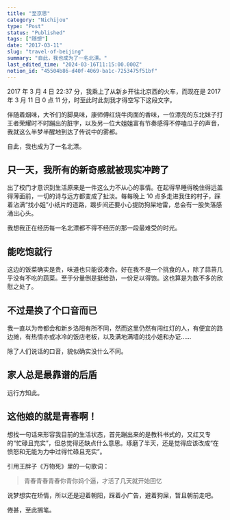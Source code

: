 ```yaml
---
title: "至京思"
category: "Nichijou"
type: "Post"
status: "Published"
tags: ["随想"]
date: "2017-03-11"
slug: "travel-of-beijing"
summary: "自此，我也成为了一名北漂。"
last_edited_time: "2024-03-16T11:15:00.000Z"
notion_id: "45504b86-d40f-4069-ba1c-7253475f51bf"
---
```



2017 年 3 月 4 日 22:37 分，我乘上了从新乡开往北京西的火车，而现在是 2017 年 3 月 11 日 0 点 11 分，时至此时此刻我才得空写下这段文字。


伴随着烟味，大爷们的脚臭味，康师傅红烧牛肉面的香味，一位漂亮的东北妹子打王者荣耀时不时蹦出的脏字，以及另一位大姐姐富有节奏感得不停嗑瓜子的声音，我就这么半梦半醒地到达了传说中的雾都。


自此，我也成为了一名北漂。


## **只一天，我所有的新奇感就被现实冲跨了**


出了校门才意识到生活原来是一件这么力不从心的事情。在起得早睡得晚住得远盖得薄面前，一切的诗与远方都变成了扯淡。每每晚上 10 点多走进我住的村子，踩着沾满“找小姐”小纸片的道路，踱步间还要小心提防狗屎地雷，总会有一股失落感涌出心头。


我想我正在经历每一名北漂都不得不经历的那一段最难受的时光。


## **能吃饱就行**


这边的饭菜确实是贵，味道也只能说凑合。好在我不是一个挑食的人，除了蒜苔几乎没有不吃的蔬菜。至于分量倒是挺给劲，一份足以得饱。这也算是为数不多的欣慰之处了。


## **不过是换了个口音而已**


我一直以为帝都会和新乡洛阳有所不同，然而这里仍然有闯红灯的人，有便宜的路边摊，有热情亦或冰冷的饭店老板，以及满地满墙的找小姐和办证……


除了人们说话的口音，貌似确实没什么不同。


## **家人总是最靠谱的后盾**


远行方知此。


## **这他娘的就是青春啊！**


想找一句话来形容我目前的生活状态，首先蹦出来的是教科书式的，又红又专的“忙碌且充实”，但总觉得还缺点什么意思。琢磨了半天，还是觉得应该改成“在愤怒和无能为力中过得忙碌且充实”。


引用王胖子《万物死》里的一句歌词：


> 青春青春青春你青你妈个逼，才活了几天就开始回忆


说梦想实在矫情，所以还是迎着朝阳，踩着小广告，避着狗屎，暂且朝前走吧。


倦甚，至此搁笔。

